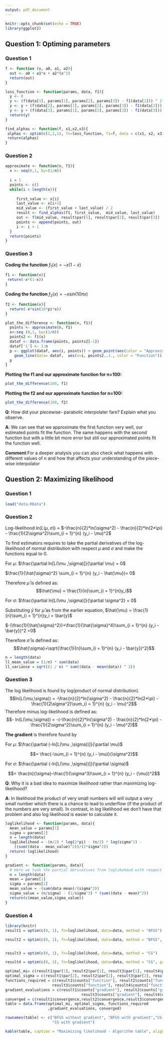 ---
output: pdf_document
---

```{r setup, include=FALSE}
knitr::opts_chunk$set(echo = TRUE)
library(ggplot2)
```

## Question 1: Optiming parameters

### Question 1

```{r}
f <- function (x, a0, a1, a2){
  out <- a0 + a1*x + a2*(x^2)
  return(out)
}

loss_function <- function(params, data, f1){
  y <- 0
  y <- (f(data[1], params[1], params[2], params[3]) - f1(data[1])) ^ 2
  y <- y + (f(data[2], params[1], params[2], params[3]) - f1(data[2])) ^ 2
  y <- y + (f(data[3], params[1], params[2], params[3]) - f1(data[3])) ^ 2
  return(y)
}

find_alphas <- function(f, x1,x2,x3){
 alphas <- optim(c(1,1,1), fn=loss_function, f1=f, data = c(x1, x2, x3))
 return(alphas)
}

```

### Question 2

```{r}
approximate <- function(n, f1){
  x <- seq(0,1, by=(1/n))
  
  i = 1
  points <- c()
  while(i < length(x)){
    
     first_value <- x[i]
     last_value <- x[i+1]
     mid_value <- (first_value + last_value) / 2
     result <- find_alphas(f1, first_value,  mid_value, last_value)
     out <- f(mid_value, result$par[1], result$par[2], result$par[3])
     points <- append(points, out)
     i <- i + 1
  }
  return(points)
}
```

### Question 3

**Coding the function** 
$f_1(x) = -x(1-x)$
```{r}
f1 <- function(x){
 return(-x*(1-x)) 
}
```

**Coding the function **
$f_2(x)=-xsin(10\pi x)$
```{r}
f2 <- function(x){
  return(-x*sin(10*pi*x))
}
```

```{r}
plot_the_difference <- function(n, f1){
  points <- approximate(n, f1)
  x<-seq (0,1, by=(1/n))
  points2 <- f1(x)
  dataf <- data.frame(points, points2[-1])
  dataf['i'] <- 1:n
  p <- ggplot(dataf, aes(i, points)) + geom_point(aes(color = "Approximated points")) + 
    geom_line(data= dataf,  aes(x=i, points2..1., color = "Function"))
  p
}
```

**Plotting the f1 and our approximate function for n=100: **
```{r}
plot_the_difference(100, f1)
```

**Plotting the f2 and our approximate function for n=100: **
```{r}
plot_the_difference(100, f2)
```

**Q**: How did your piecewise- parabolic interpolater fare? Explain
what you observe.

**A**: We can see that we approximate the first function very well, our estimated
points fit the function. The same happens with the second function but with a little
bit more error but still our approximated points fit the function well.

**Comment**:For a deeper analysis you can also check what happens with different
values of n and how that affects your understanding of the piece-wise interpolator 

## Question 2: Maximizing likelihood

### Question 1
```{r}
load("data.RData")
```

### Question 2
Log-likelihood $ln(L(\mu,\sigma))$ = $-\frac{n}{2}*ln(\sigma^2) - \frac{n}{2}*ln(2*\pi) - \frac{1}{2\sigma^2}\sum_{i = 1}^{n} (y_i - \mu)^2$

To find estimators requires to take the partial derivatives of the log-likelihood of normal distribution with respect $\mu$ and $\sigma$ and make the functions equal to 0.


For $\mu$:
$\frac{\partial ln[L(\mu ,\sigma)]}{\partial \mu} = 0$

$\frac{1}{\hat{\sigma}^2} \sum_{i = 1}^{n} (y_i - \hat{\mu})= 0$

Therefore $\hat{\mu}$ is defined as:
$$\hat{\mu} = \frac{1}{n}\sum_{i = 1}^{n}y_i$$


For $\sigma$:
$\frac{\partial ln[L(\mu ,\sigma)]}{\partial \sigma^2} = 0$

Substituting $\bar{y}$ for $\hat{\mu}$ as from the earlier equation, 
$\hat{\mu} = \frac{1}{n}\sum_{i = 1}^{n}y_i = \bar{y}$

$-(\frac{1}{\hat{\sigma}^2})+\frac{1}{\hat{\sigma}^4}\sum_{i = 1}^{n} (y_i - \bar{y})^2 =0$

Therefore $\hat{\sigma}$ is defined as:
$$\hat{\sigma}=\sqrt{\frac{1}{n}\sum_{i = 1}^{n} (y_i - \bar{y})^2}$$

```{r}
n = length(data)
ll_mean_value = (1/n) * sum(data)
ll_variance = sqrt((1 / n) * sum((data - mean(data)) ^ 2))
```

### Question 3
The log likelihood is found by log(product of normal distribution).
$$ln(L(\mu,\sigma)) = -\frac{n}{2}*ln(\sigma^2) - \frac{n}{2}*ln(2*\pi) - \frac{1}{2\sigma^2}\sum_{i = 1}^{n} (y_i - \mu)^2$$
Therefore minus log-likelihood is defined as:
$$- ln(L(\mu,\sigma)) = -(-\frac{n}{2}*ln(\sigma^2) - \frac{n}{2}*ln(2*\pi) - \frac{1}{2\sigma^2}\sum_{i = 1}^{n} (y_i - \mu)^2)$$

**The gradient** is therefore found by

For $\mu$:
$\frac{\partial (-ln[L(\mu ,\sigma))]}{\partial \mu}$

$$= \frac{-\sum_{i = 1}^{n} (y_i - \mu)}{\sigma^2}$$

For $\sigma$:
$\frac{\partial (-ln[L(\mu ,\sigma))]}{\partial \sigma}$

$$= \frac{n}{\sigma}-\frac{1}{\sigma^3}\sum_{i = 1}^{n} (y_i - {\mu})^2$$

**Q**: Why it is a bad idea to maximize likelihood rather than maximizing log- likelihood?

**A**: In likelihood the product of very small numbers will will output a very small number which there is a chance to lead to underflow (if the product of the numbers are very small). In contrast, in log likelihood we don't have that problem and also log likelihood is easier to calculate it.

```{r}
loglikelihood <- function(params, data){
  mean_value = params[1]
  sigma = params[2]
  n = length(data)
  loglikelihood = -(n/2) * log(2*pi) - (n/2) * log(sigma^2) - 
    ((sum((data - mean_value)^2))/(2*sigma^2))
  return(-loglikelihood)
}

gradient <- function(params, data){
  # Here we took the partial derivatives from loglikehood with respect to mean and sigma
  n = length(data)
  mean = params[1]
  sigma = params[2]
  mean_value = -(sum(data-mean)/(sigma^2))
  sigma_value = (n/sigma) - (1/sigma^3) * (sum((data - mean)^2)) 
  return(c(mean_value,sigma_value))
}
```

### Question 4
```{r,results='asis'}
library(knitr)
result1 = optim(c(0, 1), fn=loglikelihood, data=data, method = "BFGS") 

result2 = optim(c(0, 1), fn=loglikelihood, data=data, method = "BFGS", gr=gradient) 


result3 = optim(c(0, 1), fn=loglikelihood, data=data, method = "CG") 

result4 = optim(c(0, 1), fn=loglikelihood, data=data, method = "CG", gr = gradient) 

optimal_mi= c(result1$par[1], result2$par[1], result3$par[1], result4$par[1])
optimal_sigma = c(result1$par[2], result2$par[2], result3$par[2], result4$par[2])
functions_required = c(result1$counts["function"], result2$counts["function"],
                     result3$counts["function"], result4$counts["function"])
gradient_evaluations = c(result1$counts["gradient"], result2$counts["gradient"],
                                  result3$counts["gradient"], result4$counts["gradient"])
converged = c(result1$convergence,result2$convergence,result3$convergence,result4$convergence)
table = data.frame(optimal_mi, optimal_sigma, functions_required 
                   ,gradient_evaluations, converged)

rownames(table) <- c("BFGS without gradient", "BFGS with gradient","CG without gradient", 
                     "CG with gradient")

kable(table, caption = "Maximizing likelihood - Algorithm table", align = "ccccc")
```

